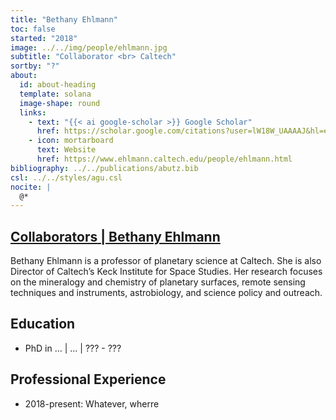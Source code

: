 ---
title: "Bethany Ehlmann"
toc: false
started: "2018"
image: ../../img/people/ehlmann.jpg
subtitle: "Collaborator <br> Caltech"
sortby: "?"
about:
  id: about-heading
  template: solana
  image-shape: round
  links:
    - text: "{{< ai google-scholar >}} Google Scholar"
      href: https://scholar.google.com/citations?user=lW18W_UAAAAJ&hl=en&oi=ao
    - icon: mortarboard
      text: Website
      href: https://www.ehlmann.caltech.edu/people/ehlmann.html
bibliography: ../../publications/abutz.bib
csl: ../../styles/agu.csl
nocite: |
  @*
---

::::: {.container} 

::: {.listing-header}
## [**Collaborators** | **Bethany Ehlmann**](../../team.qmd#collab-team)
::::

:::: {#about-heading}
::: {.about-section} 

Bethany Ehlmann is a professor of planetary science at Caltech. She is also Director of Caltech’s Keck Institute for Space Studies. Her research focuses on the mineralogy and chemistry of planetary surfaces, remote sensing techniques and instruments, astrobiology, and science policy and outreach. 

## Education

- [PhD in ...]{.fw-bold} | ... | ??? -  ???


## Professional Experience

- [2018-present:]{.fw-bold} Whatever, wherre


:::
::::
:::::